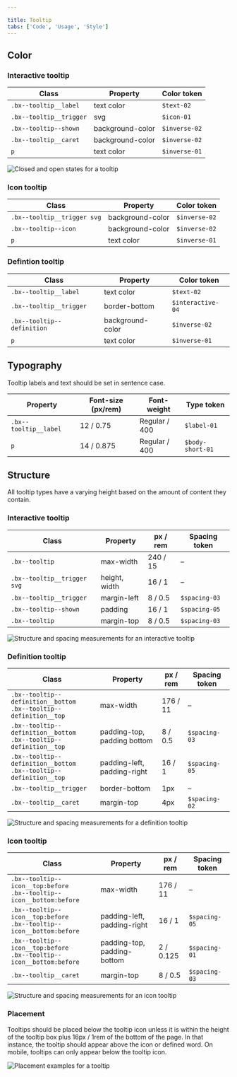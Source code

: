 ```yaml
---

title: Tooltip
tabs: ['Code', 'Usage', 'Style']
---
```


## Color

### Interactive tooltip

| Class                                                    | Property         | Color token   |
| -------------------------------------------------------- | ---------------- | ------------- |
| `.bx--tooltip__label`                                    | text color       | `$text-02`    |
| `.bx--tooltip__trigger`                                  | svg              | `$icon-01`    |
| `.bx--tooltip--shown`                                    | background-color | `$inverse-02` |
| `.bx--tooltip__caret`                                    | background-color | `$inverse-02` |
| `p`                                                      | text color       | `$inverse-01` |



![Closed and open states for a tooltip](images/tooltip-style-1.png)



### Icon tooltip

| Class                                                    | Property         | Color token   |
| -------------------------------------------------------- | ---------------- | ------------- |
| `.bx--tooltip__trigger svg`                              | background-color | `$inverse-02` |
| `.bx--tooltip--icon`                                     | background-color | `$inverse-02` |
| `p`                                                      | text color       | `$inverse-01` |

### Defintion tooltip

| Class                                                    | Property         | Color token       |
| -------------------------------------------------------- | ---------------- | ----------------- |
| `.bx--tooltip__label`                                    | text color       | `$text-02`        |
| `.bx--tooltip__trigger`                                  | border-bottom    | `$interactive-04` |
| `.bx--tooltip--definition`                               | background-color | `$inverse-02`     |
| `p`                                                      | text color       | `$inverse-01`     |

## Typography

Tooltip labels and text should be set in sentence case.

| Property                   | Font-size (px/rem) | Font-weight     | Type token         |
| -------------------------- | ------------------ | --------------- | ------------------ |
| `.bx--tooltip__label`      | 12 / 0.75          | Regular / 400   | `$label-01`        |
| `p`                        | 14 / 0.875         | Regular / 400   | `$body-short-01`   |

## Structure

All tooltip types have a varying height based on the amount of content they contain.

### Interactive tooltip

| Class                       | Property      | px / rem | Spacing token |
| --------------------------- | ------------- | -------- | ------------- |
| `.bx--tooltip`              | max-width     | 240 / 15 | –             |
| `.bx--tooltip__trigger svg` | height, width | 16 / 1   | –             |
| `.bx--tooltip__trigger`     | margin-left   | 8 / 0.5  | `$spacing-03` |
| `.bx--tooltip--shown`       | padding       | 16 / 1   | `$spacing-05` |
| `.bx--tooltip`              | margin-top    | 8 / 0.5  | `$spacing-03` |



![Structure and spacing measurements for an interactive tooltip](images/tooltip-style-2.png)



### Definition tooltip

| Class                                                                    | Property                    | px / rem  | Spacing token |
| ------------------------------------------------------------------------ | --------------------------- | --------- | ------------- |
| `.bx--tooltip--definition__bottom` <br/> `.bx--tooltip--definition__top` | max-width                   | 176 / 11  | –             |
| `.bx--tooltip--definition__bottom` <br/> `.bx--tooltip--definition__top` | padding-top, padding bottom | 8 / 0.5   | `$spacing-03`   |
| `.bx--tooltip--definition__bottom` <br/> `.bx--tooltip--definition__top` | padding-left, padding-right | 16 / 1    | `$spacing-05`   |
| `.bx--tooltip__trigger`                                                  | border-bottom               | 1px       | –             |
| `.bx--tooltip__caret`                                                    | margin-top                  | 4px       | `$spacing-02` |



![Structure and spacing measurements for a definition tooltip](images/tooltip-style-3.png)



### Icon tooltip

| Class                                                                      | Property                    | px / rem  | Spacing token |
| -------------------------------------------------------------------------- | --------------------------- | --------- | ------------- |
| `.bx--tooltip--icon__top:before` <br/> `.bx--tooltip--icon__bottom:before` | max-width                   | 176 / 11  | –             |
| `.bx--tooltip--icon__top:before` <br/> `.bx--tooltip--icon__bottom:before` | padding-left, padding-right | 16 / 1    | `$spacing-05` |
| `.bx--tooltip--icon__top:before` <br/> `.bx--tooltip--icon__bottom:before` | padding-top, padding-bottom | 2 / 0.125 | `$spacing-01` |
| `.bx--tooltip__caret`                                                      | margin-top                  | 8 / 0.5   | `$spacing-03` |



![Structure and spacing measurements for an icon tooltip](images/tooltip-style-4.png)



### Placement

Tooltips should be placed below the tooltip icon unless it is within the height of the tooltip box plus 16px / 1rem of the bottom of the page. In that instance, the tooltip should appear above the icon or defined word. On mobile, tooltips can only appear below the tooltip icon.



![Placement examples for a tooltip](images/tooltip-style-5.png)



